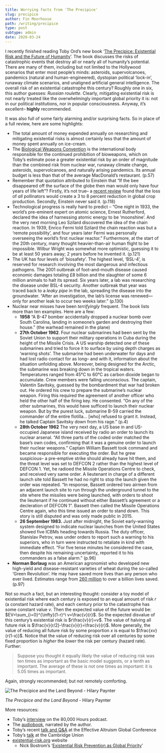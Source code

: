 ```yaml
---
title: Worrying facts from 'The Precipice'
slug: precipice
author: Fin Moorhouse
path: /writing/precipice
type: post
subtype: admin
date: 2020-03-24
---
```


I recently finished reading Toby Ord’s new book ‘[The Precipice: Existential Risk and the Future of Humanity](https://www.goodreads.com/book/show/50485582-the-precipice)’. The book discusses the risks of catastrophic events that destroy all or nearly all of humanity’s potential. There are many of them, including but not limited to the Hollywood scenarios that enter most people’s minds: asteroids, supervolcanoes, pandemics (natural and human-engineered), dystopian political ‘lock-in’, runaway climate scenarios, and unaligned artificial general intelligence. The overall risk of an existential catastrophe this century? Roughly one in six, this author guesses: *Russian roulette*. Clearly, mitigating existential risk is not nearly treated like the overwhelmingly important global priority it is: not in our political institutions, nor in popular consciousness. Anyway, it’s excellent– **highly** recommended.

It was also full of some fairly alarming and/or surprising facts. So in place of a full review, here are some highlights:

- The total amount of money expended annually on researching and mitigating existential risks is almost certainly less that the amount of money spent annually on ice-cream.
- The [Biological Weapons Convention](https://www.un.org/disarmament/wmd/bio/) is the international body responsible for the continued prohibition of bioweapons, which on Toby’s estimate pose a greater existential risk by an order of magnitude than the combined risk from nuclear war, runaway climate change, asteroids, supervolcanoes, and naturally arising pandemics. Its annual budget is less than that of the average MacDonald’s restaurant. (p.57)
- Remember that quotation attributed to Einstein that “If the bee disappeared off the surface of the globe then man would only have four years of life left”? Firstly, it’s not true– a [recent review](https://www.researchgate.net/publication/24250990_How_much_does_agriculture_depend_on_pollinators_Lessons_from_long-term_trends_in_crop_production) found that the loss of *all* pollinators would create a 3 to 8 percent reduction in global crop production. Secondly, Einstein never said it. (p.118)
- Technological progress is really hard to predict – “One night in 1933, the world’s pre-eminent expert on atomic science, Ernest Rutherford, declared the idea of harnessing atomic energy to be ‘moonshine’. And the very next morning Leo Szilard discovered the idea of the chain reaction. In 1939, Enrico Fermi told Szilard the chain reaction was but a ‘remote possibility’, and four years later Fermi was personally overseeing the world’s first nuclear reactor.” Furthermore, at the start of the 20th century, many thought heavier-than-air human flight to be impossible. Wilbur Wright was somewhat more optimistic, guessing it to be at least 50 years away; 2 years before he invented it. (p.121)
- The UK has four levels of ‘biosafety’. The highest level, ‘BSL-4’, is reserved for research involving the most dangerous and infectious pathogens. The 2001 outbreak of foot-and-mouth disease caused economic damages totaling £8 billion and the slaughter of some 6 million animals to halt its spread. Six years later, a lab was researching the disease under BSL-4 security. Another outbreak that year was traced back to a *leaky pipe* in the lab, spreading the disease into the groundwater. “After an investigation, the lab’s license was renewed—only for another leak to occur two weeks later.” (p.130)
- Nuclear near misses have been *terrifyingly* frequent. The book lists more than ten examples. Here are a few:
  - **1958** “A B-47 bomber accidentally dropped a nuclear bomb over South Carolina, landing in someone’s garden and destroying their house.” (the warhead remained in the plane)
  - **27th October 1962**. Four nuclear submarines had been sent by the Soviet Union to support their military operations in Cuba during the height of the Missile Crisis. A US warship detected one of these submarines and tried to force it to surface by using depth charges as ‘warning shots’. The submarine had been underwater for days and had lost radio contact for as long– and with it, information about the situation unfolding above. Moreover, being designed for the Arctic, the submarine was breaking down in the tropical waters. Temperatures ranged from 45°C to 60°C as carbon dioxide began to accumulate. Crew members were falling unconscious. The captain, Valentin Savitsky, guessed by the bombardment that war had broken out. He ordered his crew to prepare the submarine’s nuclear weapon. Firing this required the agreement of another officer who held the other half of the firing key. He consented. “On any of the other submarines, this would have sufficed to launch their nuclear weapon. But by the purest luck, submarine B-59 carried the commander of the entire flotilla… [who] refused to grant it. Instead, he talked Captain Savitsky down from his rage.” (p.4)
  - **28th October 1962** The very next day, a US base in and US-occupied Japanese island received by radio an order to launch its nuclear arsenal. “All three parts of the coded order matched the base’s own codes, confirming that it was a genuine order to launch their nuclear weapons.” Captain William Bassett took command and became responsible for executing the order. But he grew suspicious– a pre-emptive strike should already have hit them, and the threat level was set to DEFCON 2 rather than the highest level of DEFCON 1. Yet, he radioed the Missile Operations Centre to check, and received very same order. A lieutenant in charge of a different launch site told Bassett he had no right to stop the launch given the order was repeated. “In response, Bassett ordered two airmen from an adjacent launch site to run through the underground tunnel to the site where the missiles were being launched, with orders to shoot the lieutenant if he continued without either Bassett’s agreement or a decleration of DEFCON 1”. Bassett then called the Missile Operations Centre again, who this time issued an order to stand down. This story is still disputed and was only made public in 2015.
  - **26 September 1983.** Just after midnight, the Soviet early-warning system designed to indicate nuclear launches from the United States showed five ICBMs heading towards Russia. The duty officer, Stanislav Petrov, was under orders to report such a warning to his superiors, who in turn were instructed to retaliate in kind with immediate effect. “For five tense minutes he considered the case, then despite his remaining uncertainty, reported it to his commanders as a false alarm.” (p.96)
- **Norman Borlaug** was an American agronomist who developed new high-yield and disease-resistant varieties of wheat during the so-called ‘Green Revolution’. He may have saved more lives than any person who ever lived. Estimates range from [260 million](http://www.scienceheroes.com/index.php?option=com_content&view=article&id=68&Itemid=116) to over a billion lives saved. (p.97)

Not so much a fact, but an interesting thought: consider a toy model of existential risk where each century is exposed to an equal amount of risk $r$ (a constant hazard rate), and each century prior to the catastrophe has some constant value $v$. Then the expected value of the future would be: $EV=\sum_{i=0}^{\infty}(1-r)^i v=\frac{v}{r}$. So the expected disvalue of this century’s existential risk is $r\frac{v}{r}=v$. The value of halving all future risk is $\frac{v}{r/2}-\frac{v}{r}=\frac{v}{r}$. More generally, the value of reducing all future risk by some proportion $x$ is equal to $\frac{xv}{r(1-x)}$. Notice that the value of reducing risk over all centuries by some fixed proportion is *higher* the *lower* the risk per century (hazard rate). Further:

> Suppose you thought it equally likely the value of reducing risk was ten times as important as the basic model suggests, or a tenth as important. The average of these is not one times as important: it is 5.05 times as important.

Again, strongly recommended; but not remotely comforting.

![The Precipice and the Land Beyond - Hilary Paynter](precipice.jpg)

*The Precipice and the Land Beyond* - Hilary Paynter

More resources:

- Toby’s [interview](https://80000hours.org/podcast/episodes/toby-ord-the-precipice-existential-risk-future-humanity/) on the 80,000 Hours podcast.
- The [audiobook](https://www.audible.co.uk/pd/The-Precipice-Audiobook/1980073953), narrated by the author.
- Toby’s recent [talk and Q&A](https://youtu.be/EXbUgvlB0Zo?t=3374) at the Effective Altruism Global Conference
- Toby’s [talk](https://www.youtube.com/watch?v=q7pTIlr8yYc) at the Cambridge Union
- [existential-risk.org](https://www.existential-risk.org/) website
  - Nick Bostrom’s ‘[Existential Risk Prevention as Global Priority](https://www.existential-risk.org/concept.pdf)’

